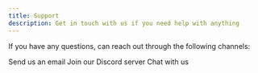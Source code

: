 ```yaml
---
title: Support
description: Get in touch with us if you need help with anything
---
```


If you have any questions, can reach out through the following
channels:

<CardGroup cols={3}>
  <Card
    title="Email (recommended)"
    icon="envelope"
    iconType="duotone"
    href="mailto:support@rallly.co"
  >
    Send us an email
  </Card>
  <Card title="Discord" icon="discord" href="https://discord.gg/uzg4ZcHbuM">
    Join our Discord server
  </Card>
  <Card
    title="Support chat"
    iconType="duotone"
    icon="comments"
    href="https://go.crisp.chat/chat/embed/?website%5Fid=19d601db-af05-4f24-8342-8dd4449aedb8"
  >
    Chat with us
  </Card>
</CardGroup>
